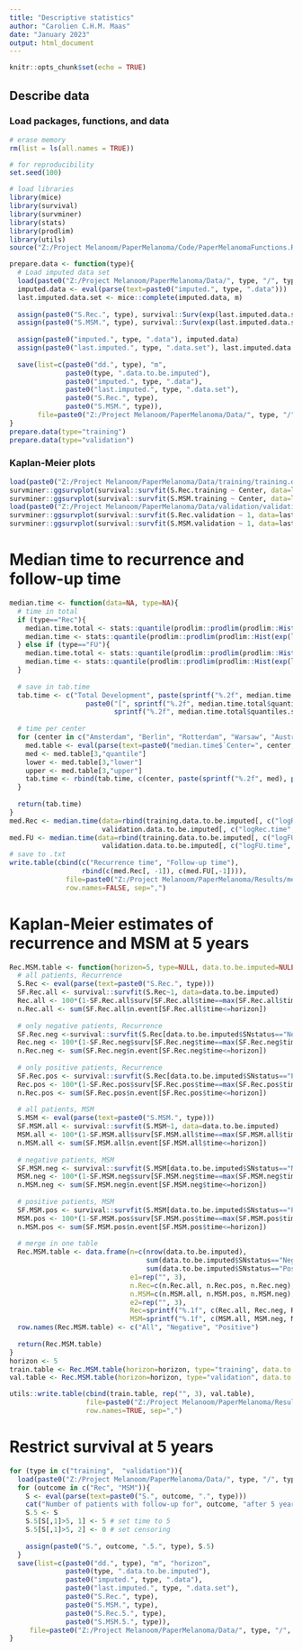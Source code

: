 ```yaml
---
title: "Descriptive statistics"
author: "Carolien C.H.M. Maas"
date: "January 2023"
output: html_document
---
```


```r
knitr::opts_chunk$set(echo = TRUE)
```

## Describe data

### Load packages, functions, and data 
```r
# erase memory
rm(list = ls(all.names = TRUE))

# for reproducibility
set.seed(100)

# load libraries
library(mice)
library(survival)
library(survminer)
library(stats)
library(prodlim)
library(utils)
source("Z:/Project Melanoom/PaperMelanoma/Code/PaperMelanomaFunctions.R")
```

```r
prepare.data <- function(type){
  # Load imputed data set 
  load(paste0("Z:/Project Melanoom/PaperMelanoma/Data/", type, "/", type, ".data.RData"))
  imputed.data <- eval(parse(text=paste0("imputed.", type, ".data")))
  last.imputed.data.set <- mice::complete(imputed.data, m)
  
  assign(paste0("S.Rec.", type), survival::Surv(exp(last.imputed.data.set$logRec.time), last.imputed.data.set$Recurrence=="recurred"))
  assign(paste0("S.MSM.", type), survival::Surv(exp(last.imputed.data.set$logFU.time), last.imputed.data.set$MSM=="Death by melanoma"))
  
  assign(paste0("imputed.", type, ".data"), imputed.data)
  assign(paste0("last.imputed.", type, ".data.set"), last.imputed.data.set)
  
  save(list=c(paste0("dd.", type), "m", 
              paste0(type, ".data.to.be.imputed"), 
              paste0("imputed.", type, ".data"), 
              paste0("last.imputed.", type, ".data.set"), 
              paste0("S.Rec.", type), 
              paste0("S.MSM.", type)),
       file=paste0("Z:/Project Melanoom/PaperMelanoma/Data/", type, "/", type, ".data.Rdata"), compress=TRUE)
}
prepare.data(type="training")
prepare.data(type="validation")
```

### Kaplan-Meier plots
```r
load(paste0("Z:/Project Melanoom/PaperMelanoma/Data/training/training.data.RData"))
survminer::ggsurvplot(survival::survfit(S.Rec.training ~ Center, data=last.imputed.training.data.set), conf.int=TRUE, risk.table=TRUE)
survminer::ggsurvplot(survival::survfit(S.MSM.training ~ Center, data=last.imputed.training.data.set), conf.int=TRUE, risk.table=TRUE)
load(paste0("Z:/Project Melanoom/PaperMelanoma/Data/validation/validation.data.RData"))
survminer::ggsurvplot(survival::survfit(S.Rec.validation ~ 1, data=last.imputed.validation.data.set), conf.int=TRUE, risk.table=TRUE)
survminer::ggsurvplot(survival::survfit(S.MSM.validation ~ 1, data=last.imputed.validation.data.set), conf.int=TRUE, risk.table=TRUE)
```

# Median time to recurrence and follow-up time
```r
median.time <- function(data=NA, type=NA){
  # time in total
  if (type=="Rec"){
    median.time.total <- stats::quantile(prodlim::prodlim(prodlim::Hist(exp(logRec.time), Recurrence=="recurred")~1, data=data[data$Center!="Australia",], reverse=TRUE))
    median.time <- stats::quantile(prodlim::prodlim(prodlim::Hist(exp(logRec.time), Recurrence=="recurred")~Center, data=data, reverse=TRUE))
  } else if (type=="FU"){
    median.time.total <- stats::quantile(prodlim::prodlim(prodlim::Hist(exp(logFU.time), MSM=="Death by melanoma")~1, data=data[data$Center!="Australia",], reverse=TRUE))
    median.time <- stats::quantile(prodlim::prodlim(prodlim::Hist(exp(logFU.time), MSM=="Death by melanoma")~Center, data=data, reverse=TRUE))
  }
  
  # save in tab.time
  tab.time <- c("Total Development", paste(sprintf("%.2f", median.time.total$quantiles.survival[3, "quantile"]),
                   paste0("[", sprintf("%.2f", median.time.total$quantiles.survival[3, "lower"]), "; ",
                          sprintf("%.2f", median.time.total$quantiles.survival[3, "upper"]), "]")))
  
  # time per center
  for (center in c("Amsterdam", "Berlin", "Rotterdam", "Warsaw", "Australia")){
    med.table <- eval(parse(text=paste0("median.time$`Center=", center, "`")))
    med <- med.table[3,"quantile"]
    lower <- med.table[3,"lower"]
    upper <- med.table[3,"upper"]
    tab.time <- rbind(tab.time, c(center, paste(sprintf("%.2f", med), paste0("[", sprintf("%.2f", lower), "; ", sprintf("%.2f", upper), "]"))))
  }
  
  return(tab.time)
}
med.Rec <- median.time(data=rbind(training.data.to.be.imputed[, c("logRec.time", "Recurrence", "Center")], 
                       validation.data.to.be.imputed[, c("logRec.time", "Recurrence", "Center")]), type="Rec")
med.FU <- median.time(data=rbind(training.data.to.be.imputed[, c("logFU.time", "MSM", "Center")], 
                       validation.data.to.be.imputed[, c("logFU.time", "MSM", "Center")]), type="FU")
# save to .txt
write.table(cbind(c("Recurrence time", "Follow-up time"), 
                  rbind(c(med.Rec[, -1]), c(med.FU[,-1]))),
              file=paste0("Z:/Project Melanoom/PaperMelanoma/Results/med.table.txt"),
              row.names=FALSE, sep=",")
```

# Kaplan-Meier estimates of recurrence and MSM at 5 years
```r
Rec.MSM.table <- function(horizon=5, type=NULL, data.to.be.imputed=NULL){
  # all patients, Recurrence
  S.Rec <- eval(parse(text=paste0("S.Rec.", type)))
  SF.Rec.all <- survival::survfit(S.Rec~1, data=data.to.be.imputed)
  Rec.all <- 100*(1-SF.Rec.all$surv[SF.Rec.all$time==max(SF.Rec.all$time[SF.Rec.all$time<=horizon])])
  n.Rec.all <- sum(SF.Rec.all$n.event[SF.Rec.all$time<=horizon])
  
  # only negative patients, Recurrence
  SF.Rec.neg <-survival::survfit(S.Rec[data.to.be.imputed$SNstatus=="Negative"]~1, data=data.to.be.imputed)
  Rec.neg <- 100*(1-SF.Rec.neg$surv[SF.Rec.neg$time==max(SF.Rec.neg$time[SF.Rec.neg$time<=horizon])])
  n.Rec.neg <- sum(SF.Rec.neg$n.event[SF.Rec.neg$time<=horizon])
    
  # only positive patients, Recurrence
  SF.Rec.pos <- survival::survfit(S.Rec[data.to.be.imputed$SNstatus=="Positive"]~1, data=data.to.be.imputed)
  Rec.pos <- 100*(1-SF.Rec.pos$surv[SF.Rec.pos$time==max(SF.Rec.pos$time[SF.Rec.pos$time<=horizon])])
  n.Rec.pos <- sum(SF.Rec.pos$n.event[SF.Rec.pos$time<=horizon])
  
  # all patients, MSM
  S.MSM <- eval(parse(text=paste0("S.MSM.", type)))
  SF.MSM.all <- survival::survfit(S.MSM~1, data=data.to.be.imputed)
  MSM.all <- 100*(1-SF.MSM.all$surv[SF.MSM.all$time==max(SF.MSM.all$time[SF.MSM.all$time<=horizon])])
  n.MSM.all <- sum(SF.MSM.all$n.event[SF.MSM.all$time<=horizon])
  
  # negative patients, MSM
  SF.MSM.neg <- survival::survfit(S.MSM[data.to.be.imputed$SNstatus=="Negative"]~1, data=data.to.be.imputed)
  MSM.neg <- 100*(1-SF.MSM.neg$surv[SF.MSM.neg$time==max(SF.MSM.neg$time[SF.MSM.neg$time<=horizon])])
  n.MSM.neg <- sum(SF.MSM.neg$n.event[SF.MSM.neg$time<=horizon])
  
  # positive patients, MSM
  SF.MSM.pos <- survival::survfit(S.MSM[data.to.be.imputed$SNstatus=="Positive"]~1, data=data.to.be.imputed)
  MSM.pos <- 100*(1-SF.MSM.pos$surv[SF.MSM.pos$time==max(SF.MSM.pos$time[SF.MSM.pos$time<=horizon])])
  n.MSM.pos <- sum(SF.MSM.pos$n.event[SF.MSM.pos$time<=horizon])
  
  # merge in one table
  Rec.MSM.table <- data.frame(n=c(nrow(data.to.be.imputed),
                                  sum(data.to.be.imputed$SNstatus=="Negative"),
                                  sum(data.to.be.imputed$SNstatus=="Positive")),
                              e1=rep("", 3),
                              n.Rec=c(n.Rec.all, n.Rec.pos, n.Rec.neg),
                              n.MSM=c(n.MSM.all, n.MSM.pos, n.MSM.neg),
                              e2=rep("", 3),
                              Rec=sprintf("%.1f", c(Rec.all, Rec.neg, Rec.pos)),
                              MSM=sprintf("%.1f", c(MSM.all, MSM.neg, MSM.pos)))
  row.names(Rec.MSM.table) <- c("All", "Negative", "Positive")
  
  return(Rec.MSM.table)
}
horizon <- 5
train.table <- Rec.MSM.table(horizon=horizon, type="training", data.to.be.imputed=training.data.to.be.imputed)
val.table <- Rec.MSM.table(horizon=horizon, type="validation", data.to.be.imputed=validation.data.to.be.imputed)

utils::write.table(cbind(train.table, rep("", 3), val.table),
                   file=paste0("Z:/Project Melanoom/PaperMelanoma/Results/Rec.MSM.table.txt"),
                   row.names=TRUE, sep=",")
```

# Restrict survival at 5 years
```r
for (type in c("training",  "validation")){
  load(paste0("Z:/Project Melanoom/PaperMelanoma/Data/", type, "/", type, ".data.Rdata"))
  for (outcome in c("Rec", "MSM")){
    S <- eval(parse(text=paste0("S.", outcome, ".", type)))
    cat("Number of patients with follow-up for", outcome, "after 5 years:", sum(S[, 1]>5), "in", type, " data \n")
    S.5 <- S
    S.5[S[,1]>5, 1] <- 5 # set time to 5
    S.5[S[,1]>5, 2] <- 0 # set censoring
    
    assign(paste0("S.", outcome, ".5.", type), S.5)
  }
  save(list=c(paste0("dd.", type), "m", "horizon", 
              paste0(type, ".data.to.be.imputed"),
              paste0("imputed.", type, ".data"), 
              paste0("last.imputed.", type, ".data.set"),
              paste0("S.Rec.", type), 
              paste0("S.MSM.", type),
              paste0("S.Rec.5.", type), 
              paste0("S.MSM.5.", type)),
     file=paste0("Z:/Project Melanoom/PaperMelanoma/Data/", type, "/", type, ".data.Rdata"), compress=TRUE)
}
```
